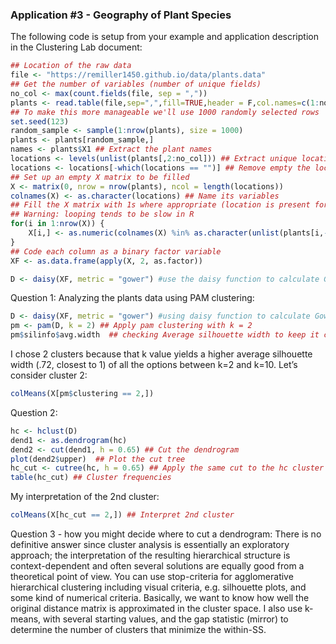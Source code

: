 
### Application #3 - Geography of Plant Species

The following code is setup from your example and application description in the Clustering Lab document:
```r
## Location of the raw data
file <- "https://remiller1450.github.io/data/plants.data"
## Get the number of variables (number of unique fields)
no_col <- max(count.fields(file, sep = ","))
plants <- read.table(file,sep=",",fill=TRUE,header = F,col.names=c(1:no_col))
## To make this more manageable we'll use 1000 randomly selected rows
set.seed(123)
random_sample <- sample(1:nrow(plants), size = 1000)
plants <- plants[random_sample,]
names <- plants$X1 ## Extract the plant names
locations <- levels(unlist(plants[,2:no_col])) ## Extract unique locations
locations <- locations[-which(locations == "")] ## Remove empty the location
## Set up an empty X matrix to be filled
X <- matrix(0, nrow = nrow(plants), ncol = length(locations)) 
colnames(X) <- as.character(locations) ## Name its variables
## Fill the X matrix with 1s where appropriate (location is present for that species)
## Warning: looping tends to be slow in R
for(i in 1:nrow(X)) {
    X[i,] <- as.numeric(colnames(X) %in% as.character(unlist(plants[i,-1])))
}
## Code each column as a binary factor variable
XF <- as.data.frame(apply(X, 2, as.factor))

D <- daisy(XF, metric = "gower") #use the daisy function to calculate Gower distance
```
Question 1: Analyzing the plants data using PAM clustering: 
```r
D <- daisy(XF, metric = "gower") #using daisy function to calculate Gower distance
pm <- pam(D, k = 2) ## Apply pam clustering with k = 2
pm$silinfo$avg.width  ## checking Average silhouette width to keep it closer to 1 than -1
```
I chose 2 clusters because that k value yields a higher average silhouette width (.72, closest to 1) of all the options between k=2 and k=10. Let's consider cluster 2:
```r
colMeans(X[pm$clustering == 2,])
```
Question 2: 
```r
hc <- hclust(D)
dend1 <- as.dendrogram(hc)
dend2 <- cut(dend1, h = 0.65) ## Cut the dendrogram
plot(dend2$upper)  ## Plot the cut tree
hc_cut <- cutree(hc, h = 0.65) ## Apply the same cut to the hc cluster object
table(hc_cut) ## Cluster frequencies
```
My interpretation of the 2nd cluster:
```r
colMeans(X[hc_cut == 2,]) ## Interpret 2nd cluster
```

Question 3 - how you might decide where to cut a dendrogram: 
There is no definitive answer since cluster analysis is essentially an exploratory approach; the interpretation of the resulting hierarchical structure is context-dependent and often several solutions are equally good from a theoretical point of view. You can use 
stop-criteria for agglomerative hierarchical clustering including visual criteria, e.g. silhouette plots, and some kind of numerical criteria. Basically, we want to know how well the original distance matrix is approximated in the cluster space. I also use k-means, with several starting values, and the gap statistic (mirror) to determine the number of clusters that minimize the within-SS. 
